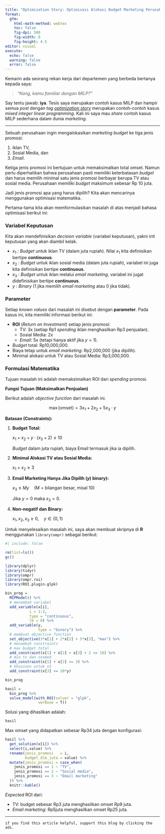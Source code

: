 ```yaml
---
title: "Optimization Story: Optimisasi Alokasi Budget Marketing Perusahaan"
format: 
  gfm:
    html-math-method: webtex
    toc: false
    fig-dpi: 500
    fig-width: 8
    fig-height: 4.5
editor: visual
execute:
  echo: false
  warning: false
  error: false
---
```


Kemarin ada seorang rekan kerja dari departemen yang berbeda bertanya kepada saya:

> _"Kang, kamu familiar dengan MILP?"_

Say tentu jawab: __iya__. Tesis saya merupakan contoh kasus MILP dan hampir semua _post_ dengan _tag_ [_optimization story_](https://ikanx101.com/tags/#optimization-story) merupakan contoh-contoh kasus _mixed integer linear programming_. Kali ini saya mau _share_ contoh kasus MILP sederhana dalam dunia _marketing_.

---

Sebuah perusahaan ingin mengalokasikan _marketing budget_ ke tiga jenis promosi: 

1. iklan TV, 
1. Sosial Media, dan 
1. _Email_.

Ketiga jenis promosi ini bertujuan untuk memaksimalkan total omset. Namun perlu diperhatikan bahwa perusahaan pasti memiliki keterbatasan _budget_ dan harus memilih minimal satu jenis promosi berbayar berupa TV atau sosial media. Perusahaan memiliki _budget_ maksimum sebesar Rp 10 juta.

Jadi jenis promosi apa yang harus dipilih? Kita akan mencarinya menggunakan optimisasi matematika.

Pertama-tama kita akan memformulasikan masalah di atas menjadi bahasa optimisasi berikut ini:

### **Variabel Keputusan**  

Kita akan mendefinisikan _decision variable_ (variabel keputusan), yakni inti keputusan yang akan diambil kelak.

- $x_1$ : _Budget_ untuk iklan TV (dalam juta rupiah). Nilai $x_1$ kita definisikan bertipe **continuous**.
- $x_2$ : _Budget_ untuk iklan sosial media (dalam juta rupiah), variabel ini juga kita definisikan bertipe **continuous**.
- $x_3$ : _Budget_ untuk iklan melalui _email marketing_, variabel ini jugat didefinisikan bertipe **continuous**.
- $y$ : _Binary_ (1 jika memilih _email marketing_ atau 0 jika tidak).

### **Parameter**

Setiap _known values_ dari masalah ini disebut dengan __parameter__. Pada kasus ini, kita memiliki informasi berikut ini:

- __ROI__ (_Return on Investment_) setiap jenis promosi:  
  - TV: 3x (setiap Rp1 _spending_ iklan menghasilkan Rp3 penjualan).  
  - Sosial Media: 2x  
  - _Email_: 5x (tetapi hanya aktif jika $y = 1$).  
- _Budget_ total: Rp10,000,000.
- Biaya tetap untuk _email marketing_: Rp2,000,000 (jika dipilih).
- Minimal alokasi untuk TV atau Sosial Media: Rp3,000,000.

### **Formulasi Matematika**  

Tujuan masalah ini adalah memaksimalkan ROI dari _spending_ promosi.

**Fungsi Tujuan (Maksimalkan Penjualan)**  

Berikut adalah _objective function_ dari masalah ini.

$$\max{\text{(omset)}}= 3x_1 + 2x_2 + 5 x_3 \cdot y$$

**Batasan (Constraints):**  

1. **Budget Total:**  
   
   $x_1 + x_2 + y \cdot (x_3 + 2) \leq 10$
   
   _Budget_ dalam juta rupiah, biaya Email termasuk jika ia dipilih.

2. **Minimal Alokasi TV atau Sosial Media:**  
   
   $x_1 + x_2 \geq 3$
  
3. **Email Marketing Hanya Jika Dipilih ($y$) binary):**  
   
   $x_3 \leq My \quad \text{(M = bilangan besar, misal 10)}$  
    
   Jika $y = 0$ maka $x_3 = 0$.  

4. **Non-negatif dan Binary:**  
   
   $x_1, x_2, x_3 \geq 0, \quad y \in \{0,1\}$

Untuk menyelesaikan masalah ini, saya akan membuat skripnya di __R__ menggunakan `library(ompr)` sebagai berikut:

```r
#| include: false

rm(list=ls())
gc()

library(dplyr)
library(tidyr)
library(ompr)
library(ompr.roi)
library(ROI.plugin.glpk)

bin_prog = 
  MIPModel() %>%
  # menambah variabel
  add_variable(x[i],
	       i = 1:3,
	       type = "continuous",
	       lb = 0) %>%
  add_variable(y,
               type = "binary") %>% 
  # membuat objective function
  set_objective(3*x[1] + 2*x[2] + 5*x[3], "max") %>%
  # menambah constraints
  # max budget total
  add_constraint(x[1] + x[2] + x[3] + 2 <= 10) %>%
  # min tv dan sosmed
  add_constraint(x[1] + x[2] >= 3) %>% 
  # khususon untuk x3
  add_constraint(x[3] <= 10*y)
```

```r
bin_prog 

hasil = 
  bin_prog %>%
  solve_model(with_ROI(solver = "glpk",
		       verbose = T))

```

Solusi yang dihasilkan adalah:

```r
hasil
```

Max omset yang didapatkan sebesar Rp34 juta dengan konfigurasi:

```r
hasil %>% 
  get_solution(x[i]) %>% 
  select(i,value) %>% 
  rename(jenis_promosi   = i,
         budget_dlm_juta = value) %>% 
  mutate(jenis_promosi = case_when(
    jenis_promosi == 1 ~ "TV",
    jenis_promosi == 2 ~ "Sosial media",
    jenis_promosi == 3 ~ "Email marketing"
  )) %>% 
  knitr::kable()
```

_Expected_ ROI dari:

- TV: budget sebesar Rp3 juta menghasilkan omset Rp9 juta.  
- _Email marketing_: Rp5juta menghasilkan omset Rp25 juta.

---

`if you find this article helpful, support this blog by clicking the ads.`
